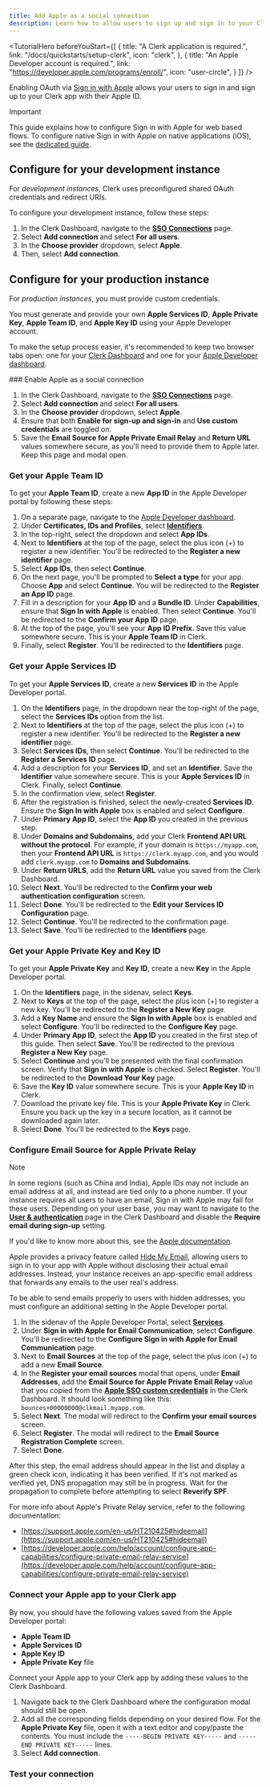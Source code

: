```yaml
---
title: Add Apple as a social connection
description: Learn how to allow users to sign up and sign in to your Clerk app with their Apple ID using OAuth.
---
```


<TutorialHero
  beforeYouStart={[
    {
      title: "A Clerk application is required.",
      link: "/docs/quickstarts/setup-clerk",
      icon: "clerk",
    },
    {
      title: "An Apple Developer account is required.",
      link: "https://developer.apple.com/programs/enroll/",
      icon: "user-circle",
    }
  ]}
/>

Enabling OAuth via [Sign in with Apple](https://developer.apple.com/sign-in-with-apple/) allows your users to sign in and sign up to your Clerk app with their Apple ID.

> [!IMPORTANT]
> This guide explains how to configure Sign in with Apple for web based flows. To configure native Sign in with Apple on native applications (iOS), see the [dedicated guide](/docs/references/ios/sign-in-with-apple).

## Configure for your development instance

For _development instances_, Clerk uses preconfigured shared OAuth credentials and redirect URIs.

To configure your development instance, follow these steps:

1. In the Clerk Dashboard, navigate to the [**SSO Connections**](https://dashboard.clerk.com/last-active?path=user-authentication/sso-connections) page.
1. Select **Add connection** and select **For all users**.
1. In the **Choose provider** dropdown, select **Apple**.
1. Then, select **Add connection**.

## Configure for your production instance

For _production instances_, you must provide custom credentials.

You must generate and provide your own **Apple Services ID**, **Apple Private Key**, **Apple Team ID**, and **Apple Key ID** using your Apple Developer account.

To make the setup process easier, it's recommended to keep two browser tabs open: one for your [Clerk Dashboard](https://dashboard.clerk.com/last-active?path=user-authentication/sso-connections) and one for your [Apple Developer dashboard](https://developer.apple.com/account).

<Steps>
  ### Enable Apple as a social connection

  1. In the Clerk Dashboard, navigate to the [**SSO Connections**](https://dashboard.clerk.com/last-active?path=user-authentication/sso-connections) page.
  1. Select **Add connection** and select **For all users**.
  1. In the **Choose provider** dropdown, select **Apple**.
  1. Ensure that both **Enable for sign-up and sign-in** and **Use custom credentials** are toggled on.
  1. Save the **Email Source for Apple Private Email Relay** and **Return URL** values somewhere secure, as you'll need to provide them to Apple later. Keep this page and modal open.

  ### Get your Apple Team ID

  To get your **Apple Team ID**, create a new **App ID** in the Apple Developer portal by following these steps:

  1. On a separate page, navigate to the [Apple Developer dashboard](https://developer.apple.com/account).
  1. Under **Certificates, IDs and Profiles**, select [**Identifiers**](https://developer.apple.com/account/resources/identifiers/list).
  1. In the top-right, select the dropdown and select **App IDs**.
  1. Next to **Identifiers** at the top of the page, select the plus icon (+) to register a new identifier. You'll be redirected to the **Register a new identifier** page.
  1. Select **App IDs**, then select **Continue**.
  1. On the next page, you'll be prompted to **Select a type** for your app. Choose **App** and select **Continue**. You will be redirected to the **Register an App ID** page.
  1. Fill in a description for your **App ID** and a **Bundle ID**. Under **Capabilities**, ensure that **Sign In with Apple** is enabled. Then select **Continue**. You'll be redirected to the **Confirm your App ID** page.
  1. At the top of the page, you'll see your **App ID Prefix**. Save this value somewhere secure. This is your **Apple Team ID** in Clerk.
  1. Finally, select **Register**. You'll be redirected to the **Identifiers** page.

  ### Get your Apple Services ID

  To get your **Apple Services ID**, create a new **Services ID** in the Apple Developer portal.

  1. On the **Identifiers** page, in the dropdown near the top-right of the page, select the **Services IDs** option from the list.
  1. Next to **Identifiers** at the top of the page, select the plus icon (+) to register a new identifier. You'll be redirected to the **Register a new identifier** page.
  1. Select **Services IDs**, then select **Continue**. You'll be redirected to the **Register a Services ID** page.
  1. Add a description for your **Services ID**, and set an **Identifier**. Save the **Identifier** value somewhere secure. This is your **Apple Services ID** in Clerk. Finally, select **Continue**.
  1. In the confirmation view, select **Register**.
  1. After the registration is finished, select the newly-created **Services ID**. Ensure the **Sign In with Apple** box is enabled and select **Configure**.
  1. Under **Primary App ID**, select the **App ID** you created in the previous step.
  1. Under **Domains and Subdomains**, add your Clerk **Frontend API URL** **without the protocol**. For example, if your domain is `https://myapp.com`, then your **Frontend API URL** is `https://clerk.myapp.com`, and you would add `clerk.myapp.com` to **Domains and Subdomains**.
  1. Under **Return URLS**, add the **Return URL** value you saved from the Clerk Dashboard.
  1. Select **Next**. You'll be redirected to the **Confirm your web authentication configuration** screen.
  1. Select **Done**. You'll be redirected to the **Edit your Services ID Configuration** page.
  1. Select **Continue**. You'll be redirected to the confirmation page.
  1. Select **Save**. You'll be redirected to the **Identifiers** page.

  ### Get your Apple Private Key and Key ID

  To get your **Apple Private Key** and **Key ID**, create a new **Key** in the Apple Developer portal.

  1. On the **Identifiers** page, in the sidenav, select **Keys**.
  1. Next to **Keys** at the top of the page, select the plus icon (+) to register a new key. You'll be redirected to the **Register a New Key** page.
  1. Add a **Key Name** and ensure the **Sign In with Apple** box is enabled and select **Configure**. You'll be redirected to the **Configure Key** page.
  1. Under **Primary App ID**, select the **App ID** you created in the first step of this guide. Then select **Save**. You'll be redirected to the previous **Register a New Key** page.
  1. Select **Continue** and you'll be presented with the final confirmation screen. Verify that **Sign in with Apple** is checked. Select **Register**. You'll be redirected to the **Download Your Key** page.
  1. Save the **Key ID** value somewhere secure. This is your **Apple Key ID** in Clerk.
  1. Download the private key file. This is your **Apple Private Key** in Clerk. Ensure you back up the key in a secure location, as it cannot be downloaded again later.
  1. Select **Done**. You'll be redirected to the **Keys** page.

  ### Configure Email Source for Apple Private Relay

  > [!NOTE]
  > In some regions (such as China and India), Apple IDs may not include an email address at all, and instead are tied only to a phone number. If your instance requires all users to have an email, Sign in with Apple may fail for these users. Depending on your user base, you may want to navigate to the [**User & authentication**](https://dashboard.clerk.com/last-active?path=user-authentication/user-and-authentication) page in the Clerk Dashboard and disable the **Require email during sign-up** setting.
  >
  > If you'd like to know more about this, see the [Apple documentation](https://support.apple.com/en-au/105034).

  Apple provides a privacy feature called [Hide My Email](https://support.apple.com/en-us/HT210425#hideemail), allowing users to sign in to your app with Apple without disclosing their actual email addresses. Instead, your instance receives an app-specific email address that forwards any emails to the user real's address.

  To be able to send emails properly to users with hidden addresses, you must configure an additional setting in the Apple Developer portal.

  1. In the sidenav of the Apple Developer Portal, select [**Services**](https://developer.apple.com/account/resources/services/list).
  1. Under **Sign in with Apple for Email Communication**, select **Configure**. You'll be redirected to the **Configure Sign in with Apple for Email Communication** page.
  1. Next to **Email Sources** at the top of the page, select the plus icon (+) to add a new **Email Source**.
  1. In the **Register your email sources** modal that opens, under **Email Addresses**, add the **Email Source for Apple Private Email Relay** value that you copied from the [**Apple SSO custom credentials**](https://dashboard.clerk.com/last-active?path=user-authentication/sso-connections) in the Clerk Dashboard. It should look something like this: `bounces+00000000@clkmail.myapp.com`.
  1. Select **Next**. The modal will redirect to the **Confirm your email sources** screen.
  1. Select **Register**. The modal will redirect to the **Email Source Registration Complete** screen.
  1. Select **Done**.

  After this step, the email address should appear in the list and display a green check icon, indicating it has been verified. If it's not marked as verified yet, DNS propagation may still be in progress. Wait for the propagation to complete before attempting to select **Reverify SPF**.

  For more info about Apple's Private Relay service, refer to the following documentation:

  - [https://support.apple.com/en-us/HT210425#hideemail](https://support.apple.com/en-us/HT210425#hideemail)
  - [https://developer.apple.com/help/account/configure-app-capabilities/configure-private-email-relay-service](https://developer.apple.com/help/account/configure-app-capabilities/configure-private-email-relay-service)

  ### Connect your Apple app to your Clerk app

  By now, you should have the following values saved from the Apple Developer portal:

  - **Apple Team ID**
  - **Apple Services ID**
  - **Apple Key ID**
  - **Apple Private Key** file

  Connect your Apple app to your Clerk app by adding these values to the Clerk Dashboard.

  1. Navigate back to the Clerk Dashboard where the configuration modal should still be open.
  1. Add all the corresponding fields depending on your desired flow. For the **Apple Private Key** file, open it with a text editor and copy/paste the contents. You must include the `-----BEGIN PRIVATE KEY-----` and `-----END PRIVATE KEY-----` lines.
  1. Select **Add connection**.

  ### Test your connection

  <Include src="_partials/authentication/social-connections/test-your-connection" />
</Steps>
